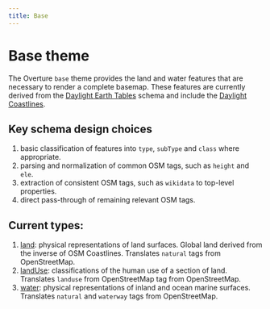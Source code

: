 ```yaml
---
title: Base
---
```


# Base theme

The Overture `base` theme provides the land and water features that are necessary to render a complete basemap. These features are currently derived from the [Daylight Earth Tables](https://daylightmap.org/earth/) schema and include the [Daylight Coastlines](https://daylightmap.org/coastlines.html).

## Key schema design choices

1. basic classification of features into `type`, `subType` and `class` where appropriate.
2. parsing and normalization of common OSM tags, such as `height` and `ele`.
4. extraction of consistent OSM tags, such as `wikidata` to top-level properties.
3. direct pass-through of remaining relevant OSM tags.

## Current types:

1. [land](/reference/base/landuse): physical representations of land surfaces. Global land derived from the inverse of OSM Coastlines. Translates `natural` tags from OpenStreetMap.
2. [landUse](/reference/base/landUse): classifications of the human use of a section of land. Translates `landuse` from OpenStreetMap tag from OpenStreetMap.
3. [water](/reference/base/water): physical representations of inland and ocean marine surfaces. Translates `natural` and `waterway` tags from OpenStreetMap.

